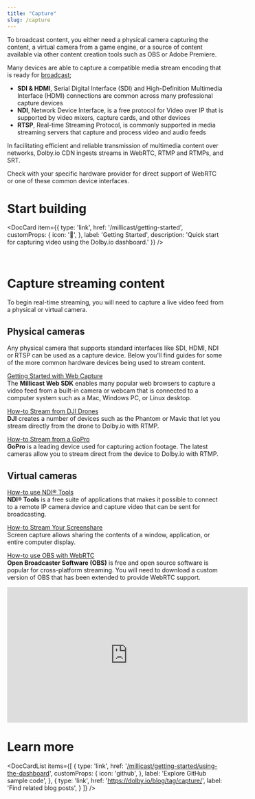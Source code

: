 ```yaml
---
title: "Capture"
slug: /capture
---
```



To broadcast content, you either need a physical camera capturing the content, a virtual camera from a game engine, or a source of content available via other content creation tools such as OBS or Adobe Premiere.

Many devices are able to capture a compatible media stream encoding that is ready for [broadcast](/millicast/broadcast/index.mdx);

- **SDI & HDMI**, Serial Digital Interface (SDI) and High-Definition Multimedia Interface (HDMI) connections are common across many professional capture devices
- **NDI**, Network Device Interface, is a free protocol for Video over IP that is supported by video mixers, capture cards, and other devices
- **RTSP**, Real-time Streaming Protocol, is commonly supported in media streaming servers that capture and process video and audio feeds

In facilitating efficient and reliable transmission of multimedia content over networks, Dolby.io CDN ingests streams in WebRTC, RTMP and RTMPs, and SRT. 

Check with your specific hardware provider for direct support of WebRTC or one of these common device interfaces.

# Start building

<DocCard item={{
    type: 'link',
    href: '/millicast/getting-started',
    customProps: {
      icon: '🚀',
    },
    label: 'Getting Started',
    description: 'Quick start for capturing video using the Dolby.io dashboard.'
  }} />

<br />

# Capture streaming content

To begin real-time streaming, you will need to capture a live video feed from a physical or virtual camera.

## Physical cameras

Any physical camera that supports standard interfaces like SDI, HDMI, NDI or RTSP can be used as a capture device. Below you'll find guides for some of the more common hardware devices being used to stream content. 

[Getting Started with Web Capture](/millicast/introduction-to-streaming-apis.mdx)  
The **Millicast Web SDK** enables many popular web browsers to capture a video feed from a built-in camera or webcam that is connected to a computer system such as a Mac, Windows PC, or Linux desktop.

[How-to Stream from DJI Drones](/millicast/capture/live-streaming-from-drones-rtmp.md)  
**DJI** creates a number of devices such as the Phantom or Mavic that let you stream directly from the drone to Dolby.io with RTMP.

[How-to Stream from a GoPro](/millicast/capture/action-cameras.md)  
**GoPro** is a leading device used for capturing action footage. The latest cameras allow you to stream direct from the device to Dolby.io with RTMP.

## Virtual cameras

[How-to use NDI® Tools](/millicast/broadcast/using-ndi.md)  
**NDI® Tools** is a free suite of applications that makes it possible to connect to a remote IP camera device and capture video that can be sent for broadcasting.

[How-to Stream Your Screenshare](/millicast/capture/screensharing.mdx)  
Screen capture allows sharing the contents of a window, application, or entire computer display.

[How-to use OBS with WebRTC](/millicast/software-encoders/using-obs.md)  
**Open Broadcaster Software (OBS)** is free and open source software is popular for cross-platform streaming. You will need to download a custom version of OBS that has been extended to provide WebRTC support.

<div className="youtube-container">
	<iframe width="560" height="315" src="https://www.youtube.com/embed/jUP4vyzbu5Y" title="YouTube video player" frameborder="0" allow="accelerometer; autoplay; clipboard-write; encrypted-media; gyroscope; picture-in-picture; web-share" allowfullscreen></iframe>
</div>

# Learn more

<DocCardList items={[
  {
    type: 'link',
    href: '[/millicast/getting-started/using-the-dashboard](https://github.com/orgs/dolbyio-samples/repositories?q=capture)',
    customProps: {
        icon: 'github',
    },
    label: 'Explore GitHub sample code',
  },
  {
    type: 'link',
    href: 'https://dolby.io/blog/tag/capture/',
    label: 'Find related blog posts',
  }
]} />
